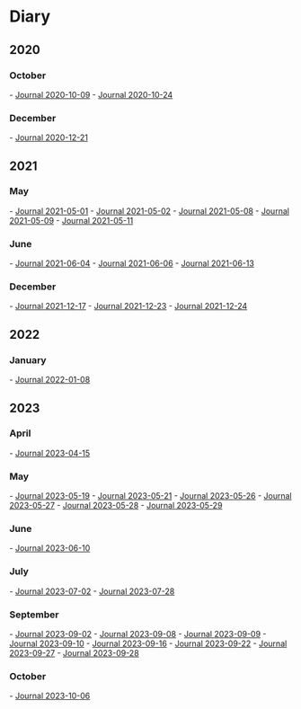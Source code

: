 = Diary =
== 2020 ==

=== October ===
- [[2020-10-09|Journal 2020-10-09]]
- [[2020-10-24|Journal 2020-10-24]]

=== December ===
- [[2020-12-21|Journal 2020-12-21]]

== 2021 ==

=== May ===
- [[2021-05-01|Journal 2021-05-01]]
- [[2021-05-02|Journal 2021-05-02]]
- [[2021-05-08|Journal 2021-05-08]]
- [[2021-05-09|Journal 2021-05-09]]
- [[2021-05-11|Journal 2021-05-11]]

=== June ===
- [[2021-06-04|Journal 2021-06-04]]
- [[2021-06-06|Journal 2021-06-06]]
- [[2021-06-13|Journal 2021-06-13]]

=== December ===
- [[2021-12-17|Journal 2021-12-17]]
- [[2021-12-23|Journal 2021-12-23]]
- [[2021-12-24|Journal 2021-12-24]]

== 2022 ==

=== January ===
- [[2022-01-08|Journal 2022-01-08]]

== 2023 ==

=== April ===
- [[2023-04-15|Journal 2023-04-15]]

=== May ===
- [[2023-05-19|Journal 2023-05-19]]
- [[2023-05-21|Journal 2023-05-21]]
- [[2023-05-26|Journal 2023-05-26]]
- [[2023-05-27|Journal 2023-05-27]]
- [[2023-05-28|Journal 2023-05-28]]
- [[2023-05-29|Journal 2023-05-29]]

=== June ===
- [[2023-06-10|Journal 2023-06-10]]

=== July ===
- [[2023-07-02|Journal 2023-07-02]]
- [[2023-07-28|Journal 2023-07-28]]

=== September ===
- [[2023-09-02|Journal 2023-09-02]]
- [[2023-09-08|Journal 2023-09-08]]
- [[2023-09-09|Journal 2023-09-09]]
- [[2023-09-10|Journal 2023-09-10]]
- [[2023-09-16|Journal 2023-09-16]]
- [[2023-09-22|Journal 2023-09-22]]
- [[2023-09-27|Journal 2023-09-27]]
- [[2023-09-28|Journal 2023-09-28]]

=== October ===
- [[2023-10-06|Journal 2023-10-06]]
